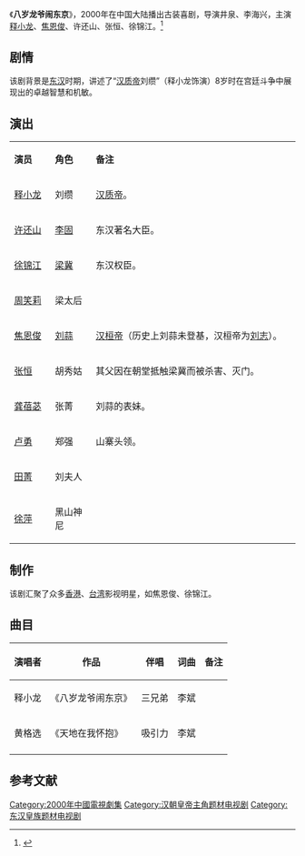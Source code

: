{{电视节目信息框
| 名称     = 八岁龙爷闹东京
| 别名     = 
| 英文名称 = <!-- {{lang|en| }}  -->
| 图片     = 
| 图说     = 
| 分类     = 古装剧
| 原创者   = 
| 导演     = 井泉<br>李海兴
| 监制     = 
| 出品人   = 
| 编剧     = 
| 制作人   = 
| 摄影     = 
| 演出     = {{ubl|释小龙|焦恩俊|许还山|张恒|徐锦江}}
| 配音     =
| 旁白     = 
| 主题曲   = 释小龙《八岁龙爷闹东京》
| 片尾曲   = 黄格选《天地在我怀抱》
| 插曲     = 
| 地区     = {{CHNML}}
| 语言     = 普通话
| 集数     = 21集
| 每集长   = 45分钟
| 制作公司 = 大连艺术中心
| 首播地区 = 
| 电视网   = 
| 开始     = 
| 结束     = 
| 先于     = 
| 后于     = 
| 相关剧集 = 
| 官方网站 = 
}}
《'''八岁龙爷闹东京'''》，2000年在中国大陆播出古装喜剧，导演井泉、李海兴，主演[[释小龙|释小龙]]、[[焦恩俊|焦恩俊]]、许还山、张恒、徐锦江。<ref>{{cite news |url=http://ent.qq.com/d/tv/4/3631/ |title=《八岁龙爷闹东京》 |work=腾讯网 |archive-date=2014-09-24 |archive-url=https://web.archive.org/web/20140924040858/http://ent.qq.com/d/tv/4/3631/ |dead-url=no |accessdate=2014-09-18 }}</ref>

==剧情==
该剧背景是[[东汉|东汉]]时期，讲述了“[[汉质帝|汉质帝]]刘缵”（释小龙饰演）8岁时在宫廷斗争中展现出的卓越智慧和机敏。

== 演出 ==
{|class="wikitable " width="70%"
|- style="background:cornflowerblue; color:white" align=center
|style="width:10%"|'''演员'''||style="width:10%"|'''角色'''||style="width:50%"|'''备注'''
|-
| [[释小龙|释小龙]] || 刘缵 || [[汉质帝|汉质帝]]。
|-
| [[许还山|许还山]] || [[李固|李固]] || 东汉著名大臣。
|- 
| [[徐锦江|徐锦江]] || [[梁冀|梁冀]] || 东汉权臣。
|- 
| [[周笑莉|周笑莉]] || 梁太后 ||   
|-
| [[焦恩俊|焦恩俊]] || [[刘蒜|刘蒜]] || [[汉桓帝|汉桓帝]]（历史上刘蒜未登基，汉桓帝为[[刘志|刘志]]）。
|-
| [[张恒|张恒]] || 胡秀姑 || 其父因在朝堂抵触梁冀而被杀害、灭门。
|-
| [[龚蓓苾|龚蓓苾]] || 张菁 || 刘蒜的表妹。
|-
| [[卢勇_(演员)|卢勇]] || 郑强 || 山寨头领。
|-
| [[田菁|田菁]] || 刘夫人 ||   
|-
| [[徐萍|徐萍]] || 黑山神尼 ||   
|}

==制作==
该剧汇聚了众多[[香港|香港]]、[[台湾|台湾]]影视明星，如焦恩俊、徐锦江。

==曲目==
{| class="wikitable"
|-
! 演唱者 !! 作品  !! 伴唱  !! 词曲 !! 备注
|-
| 释小龙 || 《八岁龙爷闹东京》 || 三兄弟 || 李斌 ||  
|-
| 黄格选 || 《天地在我怀抱》 || 吸引力 || 李斌 ||  
|-
|}

==参考文献==
{{reflist}}
{{2000年中國大陸古裝/民初電視劇|nocat}}
{{DEFAULTSORT:Ba八}}
[[Category:2000年中國電視劇集|Category:2000年中國電視劇集]]
[[Category:汉朝皇帝主角题材电视剧|Category:汉朝皇帝主角题材电视剧]]
[[Category:东汉皇族题材电视剧|Category:东汉皇族题材电视剧]]